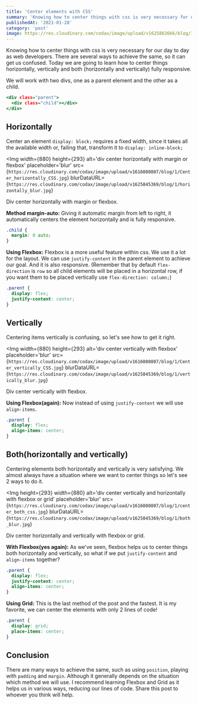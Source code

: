 ```yaml
---
title: 'Center elements with CSS'
summary: 'Knowing how to center things with css is very necessary for our day to day as web developers. There are several ways to achieve the same, so it can get us confused. Today we are going to learn how to center things horizontally, vertically and both (horizontally and vertically) fully responsive.'
publishedAt: '2021-01-28'
category: 'post'
image: https://res.cloudinary.com/codax/image/upload/v1625863666/blog/1/cover_.png
---
```


Knowing how to center things with css is very necessary for our day to day as web developers. There are several ways to achieve the same, so it can get us confused. Today we are going to learn how to center things horizontally, vertically and both (horizontally and vertically) fully responsive.

We will work with two divs, one as a parent element and the other as a child.

```html:index.html
<div class="parent">
  <div class="child"></div>
</div>
```

## Horizontally

Center an element `display: block;` requires a fixed width, since it takes all the available width or, failing that, transform it to `display: inline-block;`

<Img
  width={880}
  height={293}
  alt='div center horizontally with margin or flexbox'
  placeholder='blur'
  src={`https://res.cloudinary.com/codax/image/upload/v1616080807/blog/1/Center_horizontally_CSS.jpg`}
  blurDataURL={`https://res.cloudinary.com/codax/image/upload/v1625845369/blog/1/horizontally_blur.jpg`}
>
  Div center horizontally with margin or flexbox.
</Img>

**Method margin-auto:** Giving it automatic margin from left to right, it automatically
centers the element horizontally and is fully responsive.

```css
.child {
  margin: 0 auto;
}
```

**Using Flexbox:**
Flexbox is a more useful feature within css. We use it a lot for the layout. We can use `justify-content` in the parent element to achieve our goal. And it is also responsive. (Remember that by default `flex-direction` is `row` so all child elements will be placed in a horizontal row, if you want them to be placed vertically use `flex-direction: column;`)

```css
.parent {
  display: flex;
  justify-content: center;
}
```

## Vertically

Centering items vertically is confusing, so let's see how to get it right.

<Img
  width={880}
  height={293}
  alt='div center vertically with flexbox'
  placeholder='blur'
  src={`https://res.cloudinary.com/codax/image/upload/v1616080807/blog/1/Center_vertically_CSS.jpg`}
  blurDataURL={`https://res.cloudinary.com/codax/image/upload/v1625845369/blog/1/vertically_blur.jpg`}
>
  Div center vertically with flexbox.
</Img>

**Using Flexbox(again):** Now instead of using `justify-content` we will use `align-items`.

```css
.parent {
  display: flex;
  align-items: center;
}
```

## Both(horizontally and vertically)

Centering elements both horizontally and vertically is very satisfying. We almost always have a situation where we want to center things so let's see 2 ways to do it.

<Img
  height={293}
  width={880}
  alt='div center vertically and horizontally with flexbox or grid'
  placeholder='blur'
  src={`https://res.cloudinary.com/codax/image/upload/v1616080807/blog/1/center_both_css.jpg`}
  blurDataURL={`https://res.cloudinary.com/codax/image/upload/v1625845369/blog/1/both_blur.jpg`}
>
  Div center horizontally and vertically with flexbox or grid.
</Img>

**With Flexbox(yes again):** As we've seen, flexbox helps us to center things both
horizontally and vertically, so what if we put `justify-content` and `align-items`
together?

```css
.parent {
  display: flex;
  justify-content: center;
  align-items: center;
}
```

**Using Grid:**
This is the last method of the post and the fastest. It is my favorite, we can center the elements with only 2 lines of code!

```css
.parent {
  display: grid;
  place-items: center;
}
```

## Conclusion

There are many ways to achieve the same, such as using `position`, playing with `padding` and `margin`. Although it generally depends on the situation which method we will use. I recommend learning Flexbox and Grid as it helps us in various ways, reducing our lines of code. Share this post to whoever you think will help.
